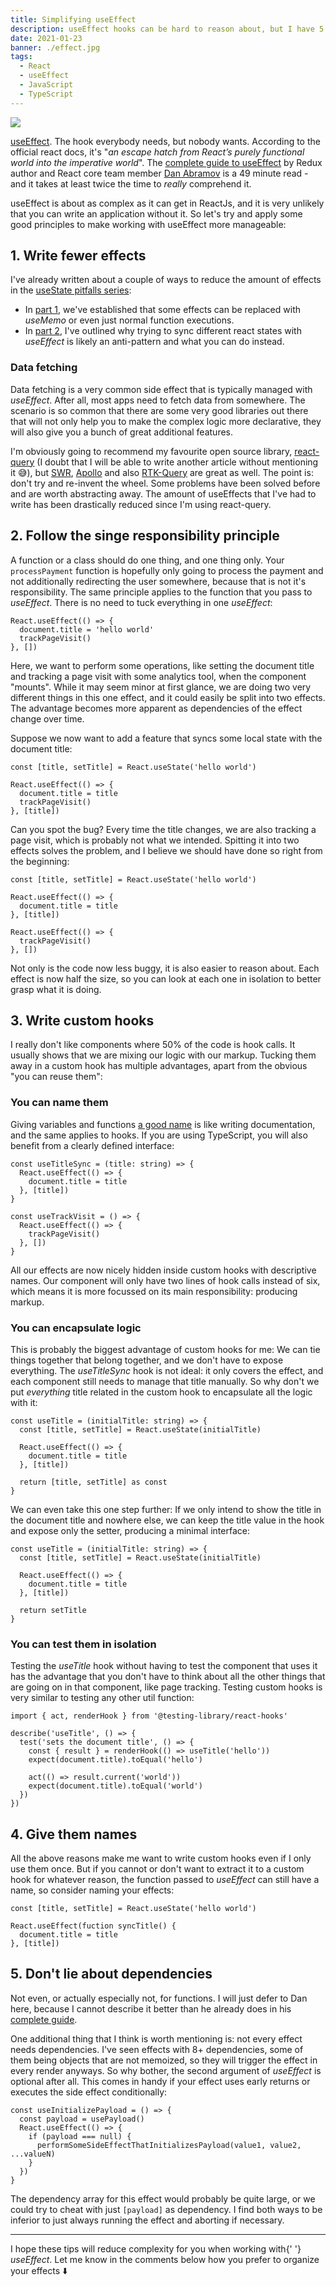 ```yaml
---
title: Simplifying useEffect
description: useEffect hooks can be hard to reason about, but I have 5 principles that can help to manage them
date: 2021-01-23
banner: ./effect.jpg
tags:
  - React
  - useEffect
  - JavaScript
  - TypeScript
---
```



<img src="./effect.jpg" />

<Attribution
  name="Christopher Burns"
  url="https://unsplash.com/@christopher__burns"
/>

[useEffect](https://reactjs.org/docs/hooks-reference.html#useeffect). The hook everybody needs, but nobody wants. According to the official react docs, it's "_an escape hatch from React’s purely functional world into the imperative world_". The [complete guide to useEffect](https://overreacted.io/a-complete-guide-to-useeffect/) by Redux author and React core team member [Dan Abramov](https://twitter.com/dan_abramov) is a 49 minute read - and it takes at least twice the time to _really_ comprehend it.

useEffect is about as complex as it can get in ReactJs, and it is very unlikely that you can write an application without it. So let's try and apply some good principles to make working with useEffect more manageable:

## 1. Write fewer effects

I've already written about a couple of ways to reduce the amount of effects in the [useState pitfalls series](./tags/use-state-pitfalls):

- In [part 1](./dont-over-use-state), we've established that some effects can be replaced with _useMemo_ or even just normal function executions.
- In [part 2](./putting-props-to-use-state), I've outlined why trying to sync different react states with _useEffect_ is likely an anti-pattern and what you can do instead.

### Data fetching

Data fetching is a very common side effect that is typically managed with _useEffect_. After all, most apps need to fetch data from somewhere. The scenario is so common that there are some very good libraries out there that will not only help you to make the complex logic more declarative, they will also give you a bunch of great additional features.

I'm obviously going to recommend my favourite open source library, [react-query](https://react-query.tanstack.com/) (I doubt that I will be able to write another article without mentioning it 😅), but [SWR](https://swr.vercel.app/), [Apollo](https://apollographql.com/client) and also [RTK-Query](https://rtk-query-docs.netlify.app/) are great as well. The point is: don't try and re-invent the wheel. Some problems have been solved before and are worth abstracting away. The amount of useEffects that I've had to write has been drastically reduced since I'm using react-query.

## 2. Follow the singe responsibility principle

A function or a class should do one thing, and one thing only. Your `processPayment` function is hopefully only going to process the payment and not additionally redirecting the user somewhere, because that is not it's responsibility. The same principle applies to the function that you pass to _useEffect_. There is no need to tuck everything in one _useEffect_:

```js:title=one-effect-two-responsibilities
React.useEffect(() => {
  document.title = 'hello world'
  trackPageVisit()
}, [])
```

Here, we want to perform some operations, like setting the document title and tracking a page visit with some analytics tool, when the component "mounts". While it may seem minor at first glance, we are doing two very different things in this one effect, and it could easily be split into two effects. The advantage becomes more apparent as dependencies of the effect change over time.

Suppose we now want to add a feature that syncs some local state with the document title:

```js:title=sync-title {1,4,6}
const [title, setTitle] = React.useState('hello world')

React.useEffect(() => {
  document.title = title
  trackPageVisit()
}, [title])
```

Can you spot the bug? Every time the title changes, we are also tracking a page visit, which is probably not what we intended. Spitting it into two effects solves the problem, and I believe we should have done so right from the beginning:

```js:title=single-responsibility
const [title, setTitle] = React.useState('hello world')

React.useEffect(() => {
  document.title = title
}, [title])

React.useEffect(() => {
  trackPageVisit()
}, [])
```

Not only is the code now less buggy, it is also easier to reason about. Each effect is now half the size, so you can look at each one in isolation to better grasp what it is doing.

## 3. Write custom hooks

I really don't like components where 50% of the code is hook calls. It usually shows that we are mixing our logic with our markup. Tucking them away in a custom hook has multiple advantages, apart from the obvious "you can reuse them":

### You can name them

Giving variables and functions [a good name](./on-naming-things) is like writing documentation, and the same applies to hooks. If you are using TypeScript, you will also benefit from a clearly defined interface:

```ts:title=named-hooks
const useTitleSync = (title: string) => {
  React.useEffect(() => {
    document.title = title
  }, [title])
}

const useTrackVisit = () => {
  React.useEffect(() => {
    trackPageVisit()
  }, [])
}
```

All our effects are now nicely hidden inside custom hooks with descriptive names. Our component will only have two lines of hook calls instead of six, which means it is more focussed on its main responsibility: producing markup.

### You can encapsulate logic

This is probably the biggest advantage of custom hooks for me: We can tie things together that belong together, and we don't have to expose everything. The _useTitleSync_ hook is not ideal: it only covers the effect, and each component still needs to manage that title manually. So why don't we put _everything_ title related in the custom hook to encapsulate all the logic with it:

```ts:title=useTitle {1-2,8}
const useTitle = (initialTitle: string) => {
  const [title, setTitle] = React.useState(initialTitle)

  React.useEffect(() => {
    document.title = title
  }, [title])

  return [title, setTitle] as const
}
```

We can even take this one step further: If we only intend to show the title in the document title and nowhere else, we can keep the title value in the hook and expose only the setter, producing a minimal interface:

```ts:title=encapsulated-value {8}
const useTitle = (initialTitle: string) => {
  const [title, setTitle] = React.useState(initialTitle)

  React.useEffect(() => {
    document.title = title
  }, [title])

  return setTitle
}
```

### You can test them in isolation

Testing the _useTitle_ hook without having to test the component that uses it has the advantage that you don't have to think about all the other things that are going on in that component, like page tracking. Testing custom hooks is very similar to testing any other util function:

```js:title=testing-custom-hooks
import { act, renderHook } from '@testing-library/react-hooks'

describe('useTitle', () => {
  test('sets the document title', () => {
    const { result } = renderHook(() => useTitle('hello'))
    expect(document.title).toEqual('hello')

    act(() => result.current('world'))
    expect(document.title).toEqual('world')
  })
})
```

## 4. Give them names

All the above reasons make me want to write custom hooks even if I only use them once. But if you cannot or don't want to extract it to a custom hook for whatever reason, the function passed to _useEffect_ can still have a name, so consider naming your effects:

```js:title=named-effect
const [title, setTitle] = React.useState('hello world')

React.useEffect(fuction syncTitle() {
  document.title = title
}, [title])
```

## 5. Don't lie about dependencies

Not even, or actually especially not, for functions. I will just defer to Dan here, because I cannot describe it better than he already does in his [complete guide](https://overreacted.io/a-complete-guide-to-useeffect/#dont-lie-to-react-about-dependencies).

One additional thing that I think is worth mentioning is: not every effect needs dependencies. I've seen effects with 8+ dependencies, some of them being objects that are not memoized, so they will trigger the effect in every render anyways. So why bother, the second argument of _useEffect_ is optional after all. This comes in handy if your effect uses early returns or executes the side effect conditionally:

```js:use-initialize-payload
const useInitializePayload = () => {
  const payload = usePayload()
  React.useEffect(() => {
    if (payload === null) {
      performSomeSideEffectThatInitializesPayload(value1, value2, ...valueN)
    }
  })
}
```

The dependency array for this effect would probably be quite large, or we could try to cheat with just `[payload]` as dependency. I find both ways to be inferior to just always running the effect and aborting if necessary.

---

<Comments>
  I hope these tips will reduce complexity for you when working with{' '}
  <i>useEffect</i>. Let me know in the comments below how you prefer to
  organize your effects ⬇️
</Comments>
